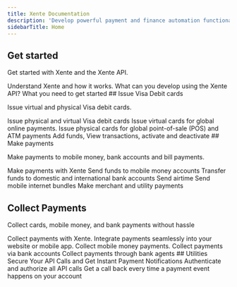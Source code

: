 ```yaml
---
title: Xente Documentation
description: 'Develop powerful payment and finance automation functionality for your business'
sidebarTitle: Home
---
```

## Get started

Get started with Xente and the Xente API.

<CardGroup cols={2}>
  <Card
    title="What is Xente?"
    icon="browser"
    href="/start/about"
  >
    Understand Xente and how it works.
  </Card>
  <Card
    title="How you can use Xente"
    icon="question"
    href="/start/usecases"
  >
   What can you develop using the Xente API?
  </Card>
    <Card
    title="Requirements"
    icon="folder"
    href="/start/prerequisites"
  >
   What you need to get started
  </Card>
</CardGroup>
## Issue Visa Debit cards

Issue virtual and physical Visa debit cards.

<CardGroup cols={2}>
 <Card
    title="Cards overview"
    icon="credit-card"
    href="/visa-cards/overview"
  >
    Issue physical and virtual Visa debit cards
  </Card>
  <Card
    title="Issue virtual cards"
    icon="cc-visa"
    href="/visa-cards/overview"
  >
    Issue virtual cards for global online payments.
  </Card>
  <Card
    title="Issue physical cards"
    icon="credit-card-front"
    href="/visa-cards/physical"
  >
   Issue physical cards for global point-of-sale (POS) and ATM payments
  </Card>
    <Card
    title="Manage cards"
    icon="list-check"
    href="/visa-cards/manage"
  >
   Add funds, View transactions, activate and deactivate
  </Card>
</CardGroup>
## Make payments

Make payments to mobile money, bank accounts and bill payments.

<CardGroup cols={2}>
<Card
    title="Payments overview"
    icon="mobile"
    href="/make-payments/overview"
  >
    Make payments with Xente
  </Card>
  <Card
    title="Mobile money"
    icon="mobile"
    href="/make-payments/mobilemoney"
  >
    Send funds to mobile money accounts
  </Card>
   <Card
    title="Bank transfers"
    icon="building-columns"
    href="/make-payments/bank"
  >
    Transfer funds to domestic and international bank accounts
  </Card>
   <Card
    title="Airtime"
    icon="mobile-retro"
    href="/make-payments/airtime"
  >
    Send airtime
  </Card>
   <Card
    title="Internet"
    icon="mobile-signal-out"
    href="/make-payments/mobileinternet"
  >
    Send mobile internet bundles
  </Card>
   <Card
    title="Bill Payments"
    icon="file-invoice"
    href="/make-payments/billpay"
  >
    Make merchant and utility payments
  </Card>
   
</CardGroup>

## Collect Payments

Collect cards, mobile money, and bank payments without hassle

<CardGroup cols={2}>
 <Card
    title="Collections overview"
    icon="money-bill"
    href="collect-payments/overview"
  >
    Collect payments with Xente.
  </Card>
  <Card
    title="Checkout"
    icon="browser"
    href="/collect-payments/checkout"
  >
    Integrate payments seamlessly into your website or mobile app.
  </Card>
  <Card
    title="Mobile Money"
    icon="sd-card"
    href="/collect-payments/mobilemoney"
  >
    Collect mobile money payments.
  </Card>
  <Card
    title="Bank"
    icon="vault"
    href="/collect-payments/bank"
  >
    Collect payments via bank accounts
  </Card>
  <Card
    title="Agent Banking"
    icon="id-card"
    href="/collect-payments/agentbank"
  >
    Collect payments through bank agents
  </Card>
</CardGroup>
## Utilities
Secure Your API Calls and Get Instant Payment Notifications
<CardGroup cols={2}>
 <Card
    title="Authentication & Authorization"
    icon="lock"
    href="/start/auth"
  >
   Authenticate and authorize all API calls
  </Card>
  <Card
    title="Instant Payment Notification"
    icon="webhook"
    href="/start/ipn"
  >
   Get a call back every time a payment event happens on your account
  </Card>
</CardGroup>

